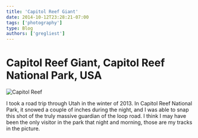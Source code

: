 ```yaml
---
title: 'Capitol Reef Giant'
date: 2014-10-12T23:28:21-07:00
tags: ['photography']
type: Blog
authors: ['gregliest']
---
```


# Capitol Reef Giant, Capitol Reef National Park, USA

![Capitol Reef](/static/images/photography/capitol-reef-tree.jpg)

I took a road trip through Utah in the winter of 2013. In Capitol Reef National Park, it snowed a couple of inches during the night, and I was able to snap this shot of the truly massive guardian of the loop road. I think I may have been the only visitor in the park that night and morning, those are my tracks in the picture.
